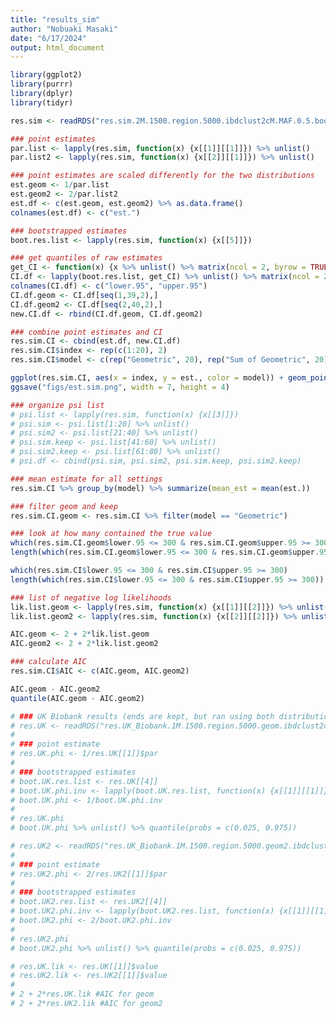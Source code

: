 ```yaml
---
title: "results_sim"
author: "Nobuaki Masaki"
date: "6/17/2024"
output: html_document
---
```


```r
library(ggplot2)
library(purrr)
library(dplyr)
library(tidyr)

res.sim <- readRDS("res.sim.2M.1500.region.5000.ibdclust2cM.MAF.0.5.boot.keep.ends.rds")
```

```r
### point estimates
par.list <- lapply(res.sim, function(x) {x[[1]][[1]]}) %>% unlist()
par.list2 <- lapply(res.sim, function(x) {x[[2]][[1]]}) %>% unlist()

### point estimates are scaled differently for the two distributions
est.geom <- 1/par.list
est.geom2 <- 2/par.list2
est.df <- c(est.geom, est.geom2) %>% as.data.frame()
colnames(est.df) <- c("est.")

### bootstrapped estimates
boot.res.list <- lapply(res.sim, function(x) {x[[5]]}) 

### get quantiles of raw estimates
get_CI <- function(x) {x %>% unlist() %>% matrix(ncol = 2, byrow = TRUE) %>% apply(2, function(y) quantile(y, probs = c(0.025, 0.975))) %>% unlist()}
CI.df <- lapply(boot.res.list, get_CI) %>% unlist() %>% matrix(ncol = 2, byrow = TRUE) %>% as.data.frame()
colnames(CI.df) <- c("lower.95", "upper.95")
CI.df.geom <- CI.df[seq(1,39,2),]
CI.df.geom2 <- CI.df[seq(2,40,2),]
new.CI.df <- rbind(CI.df.geom, CI.df.geom2)

### combine point estimates and CI
res.sim.CI <- cbind(est.df, new.CI.df)
res.sim.CI$index <- rep(c(1:20), 2)
res.sim.CI$model <- c(rep("Geometric", 20), rep("Sum of Geometric", 20))
```

```r
ggplot(res.sim.CI, aes(x = index, y = est., color = model)) + geom_point() + geom_errorbar(aes(ymin = lower.95, ymax = upper.95)) + geom_hline(yintercept = 300, linetype  = 2, alpha = 0.5) + ylim(0, 500) + theme_bw() + labs(x = "Replicate", y = "Estimate (bp)", title = "Estimated mean gene conversion length from simulation study", color = "Analysis") + scale_color_manual(values = c("Geometric" = "#E41A1C", "Sum of Geometric" = "#377EB8"))
ggsave("figs/est.sim.png", width = 7, height = 4)
```

```r
### organize psi list
# psi.list <- lapply(res.sim, function(x) {x[[3]]}) 
# psi.sim <- psi.list[1:20] %>% unlist()
# psi.sim2 <- psi.list[21:40] %>% unlist()
# psi.sim.keep <- psi.list[41:60] %>% unlist()
# psi.sim2.keep <- psi.list[61:80] %>% unlist()
# psi.df <- cbind(psi.sim, psi.sim2, psi.sim.keep, psi.sim2.keep)
```

```r
### mean estimate for all settings
res.sim.CI %>% group_by(model) %>% summarize(mean_est = mean(est.))

### filter geom and keep
res.sim.CI.geom <- res.sim.CI %>% filter(model == "Geometric")

### look at how many contained the true value
which(res.sim.CI.geom$lower.95 <= 300 & res.sim.CI.geom$upper.95 >= 300)
length(which(res.sim.CI.geom$lower.95 <= 300 & res.sim.CI.geom$upper.95 >= 300))

which(res.sim.CI$lower.95 <= 300 & res.sim.CI$upper.95 >= 300)
length(which(res.sim.CI$lower.95 <= 300 & res.sim.CI$upper.95 >= 300))
```

```r
### list of negative log likelihoods
lik.list.geom <- lapply(res.sim, function(x) {x[[1]][[2]]}) %>% unlist()
lik.list.geom2 <- lapply(res.sim, function(x) {x[[2]][[2]]}) %>% unlist()

AIC.geom <- 2 + 2*lik.list.geom
AIC.geom2 <- 2 + 2*lik.list.geom2

### calculate AIC
res.sim.CI$AIC <- c(AIC.geom, AIC.geom2)

AIC.geom - AIC.geom2
quantile(AIC.geom - AIC.geom2)
```

```r
# ### UK Biobank results (ends are kept, but ran using both distributions)
# res.UK <- readRDS("res.UK_Biobank.1M.1500.region.5000.geom.ibdclust2cM.MAF.0.5.boot.grouped.keep.ends.rds")
# 
# ### point estimate
# res.UK.phi <- 1/res.UK[[1]]$par
# 
# ### bootstrapped estimates
# boot.UK.res.list <- res.UK[[4]]
# boot.UK.phi.inv <- lapply(boot.UK.res.list, function(x) {x[[1]][[1]]}) %>% unlist()
# boot.UK.phi <- 1/boot.UK.phi.inv
# 
# res.UK.phi
# boot.UK.phi %>% unlist() %>% quantile(probs = c(0.025, 0.975))
```

```r
# res.UK2 <- readRDS("res.UK_Biobank.1M.1500.region.5000.geom2.ibdclust2cM.MAF.0.5.boot.grouped.keep.ends.rds")
# 
# ### point estimate
# res.UK2.phi <- 2/res.UK2[[1]]$par
# 
# ### bootstrapped estimates
# boot.UK2.res.list <- res.UK2[[4]]
# boot.UK2.phi.inv <- lapply(boot.UK2.res.list, function(x) {x[[1]][[1]]}) %>% unlist()
# boot.UK2.phi <- 2/boot.UK2.phi.inv
# 
# res.UK2.phi
# boot.UK2.phi %>% unlist() %>% quantile(probs = c(0.025, 0.975))
```

```r
# res.UK.lik <- res.UK[[1]]$value
# res.UK2.lik <- res.UK2[[1]]$value
# 
# 2 + 2*res.UK.lik #AIC for geom
# 2 + 2*res.UK2.lik #AIC for geom2
```

